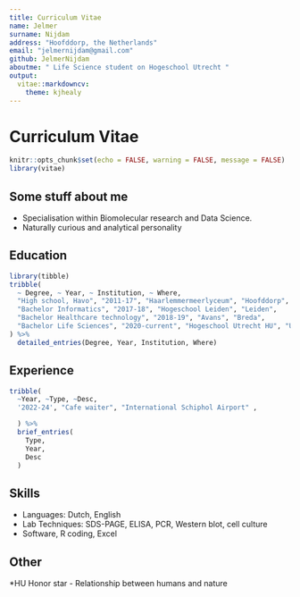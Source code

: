 ```yaml
---
title: Curriculum Vitae
name: Jelmer
surname: Nijdam
address: "Hoofddorp, the Netherlands"
email: "jelmernijdam@gmail.com"
github: JelmerNijdam
aboutme: " Life Science student on Hogeschool Utrecht "
output:
  vitae::markdowncv:
    theme: kjhealy
---
```

# Curriculum Vitae

```r
knitr::opts_chunk$set(echo = FALSE, warning = FALSE, message = FALSE)
library(vitae)
```

## Some stuff about me

 * Specialisation within Biomolecular research and Data Science.
 * Naturally curious and analytical personality

## Education

```r
library(tibble)
tribble(
  ~ Degree, ~ Year, ~ Institution, ~ Where,
  "High school, Havo", "2011-17", "Haarlemmermeerlyceum", "Hoofddorp",
  "Bachelor Informatics", "2017-18", "Hogeschool Leiden", "Leiden",
  "Bachelor Healthcare technology", "2018-19", "Avans", "Breda",
  "Bachelor Life Sciences", "2020-current", "Hogeschool Utrecht HU", "Utrecht" 
) %>%
  detailed_entries(Degree, Year, Institution, Where)
```

## Experience

```r
tribble(
  ~Year, ~Type, ~Desc,
  '2022-24', "Cafe waiter", "International Schiphol Airport" ,

  ) %>%
  brief_entries(
    Type,
    Year,
    Desc
  )
```

## Skills

* Languages: Dutch, English
* Lab Techniques: SDS-PAGE, ELISA, PCR, Western blot, cell culture
* Software, R coding, Excel


## Other

*HU Honor star - Relationship between humans and nature

